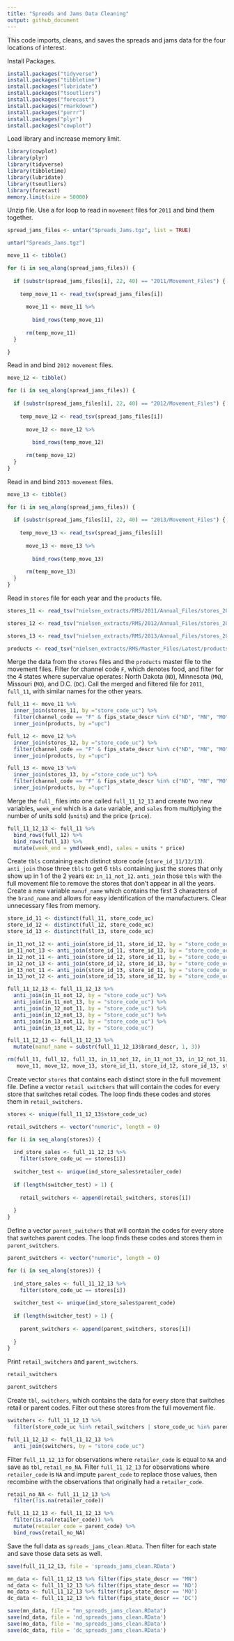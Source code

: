 ---
title: "Spreads and Jams Data Cleaning"
output: github_document
---

This code imports, cleans, and saves the spreads and jams data for the four locations of interest.

Install Packages.
```{r eval =FALSE, include=FALSE}
install.packages("tidyverse")
install.packages("tibbletime")
install.packages("lubridate")
install.packages("tsoutliers")
install.packages("forecast")
install.packages("rmarkdown")
install.packages("purrr")
install.packages("plyr")
install.packages("cowplot")
```

Load library and increase memory limit.
```{r results='hide'}
library(cowplot)
library(plyr)
library(tidyverse)
library(tibbletime)
library(lubridate)
library(tsoutliers)
library(forecast)
memory.limit(size = 50000)
```

Unzip file. Use a for loop to read in `movement` files for `2011` and bind them together.
```{r results='hide'}
spread_jams_files <- untar("Spreads_Jams.tgz", list = TRUE)

untar("Spreads_Jams.tgz")

move_11 <- tibble()

for (i in seq_along(spread_jams_files)) {
  
  if (substr(spread_jams_files[i], 22, 40) == "2011/Movement_Files") {
    
    temp_move_11 <- read_tsv(spread_jams_files[i])
    
      move_11 <- move_11 %>%
      
        bind_rows(temp_move_11)
      
      rm(temp_move_11)
  }

}
```

Read in and bind `2012 movement` files.
```{r results='hide'}
move_12 <- tibble()

for (i in seq_along(spread_jams_files)) {
  
  if (substr(spread_jams_files[i], 22, 40) == "2012/Movement_Files") {
    
    temp_move_12 <- read_tsv(spread_jams_files[i])
    
      move_12 <- move_12 %>%
      
        bind_rows(temp_move_12)
      
      rm(temp_move_12)
  }
}
```

Read in and bind `2013 movement` files.
```{r results='hide'}
move_13 <- tibble()

for (i in seq_along(spread_jams_files)) {
  
  if (substr(spread_jams_files[i], 22, 40) == "2013/Movement_Files") {
    
    temp_move_13 <- read_tsv(spread_jams_files[i])
    
      move_13 <- move_13 %>%
      
        bind_rows(temp_move_13)
      
      rm(temp_move_13)
  }
}
```

Read in `stores` file for each year and the `products` file.
```{r results='hide'}
stores_11 <- read_tsv("nielsen_extracts/RMS/2011/Annual_Files/stores_2011.tsv")

stores_12 <- read_tsv("nielsen_extracts/RMS/2012/Annual_Files/stores_2012.tsv")

stores_13 <- read_tsv("nielsen_extracts/RMS/2013/Annual_Files/stores_2013.tsv", guess_max = 20000)

products <- read_tsv("nielsen_extracts/RMS/Master_Files/Latest/products.tsv", quote = "")
```

Merge the data from the `stores` files and the `products` master file to the movement files. Filter for channel code
`F`, which denotes food, and filter for the 4 states where supervalue operates: North Dakota (`ND`), 
Minnesota (`MN`), Missouri (`MO`), and D.C. (`DC`). Call the merged and filtered file for `2011`, `full_11`, with 
similar names for the other years.
```{r}
full_11 <- move_11 %>%
  inner_join(stores_11, by ="store_code_uc") %>% 
  filter(channel_code == "F" & fips_state_descr %in% c("ND", "MN", "MO" ,"DC")) %>%
  inner_join(products, by ="upc")

full_12 <- move_12 %>%
  inner_join(stores_12, by ="store_code_uc") %>% 
  filter(channel_code == "F" & fips_state_descr %in% c("ND", "MN", "MO" ,"DC")) %>%
  inner_join(products, by ="upc")

full_13 <- move_13 %>%
  inner_join(stores_13, by ="store_code_uc") %>% 
  filter(channel_code == "F" & fips_state_descr %in% c("ND", "MN", "MO" ,"DC")) %>%
  inner_join(products, by ="upc")
```

Merge the `full_` files into one called `full_11_12_13` and create two new variables, `week_end` which is a `date`
variable, and `sales` from multiplying the number of units sold (`units`) and the price (`price`).
```{r}
full_11_12_13 <- full_11 %>%
  bind_rows(full_12) %>%
  bind_rows(full_13) %>%
  mutate(week_end = ymd(week_end), sales = units * price)
```

Create `tbls` containing each distinct store code (`store_id_11/12/13`). `anti_join` those three `tbls` to get 6 `tbls` containing just the stores that only show up in 1 of the 2 years ex: `in_11_not_12`. `anti_join` those `tbls` with the full movement file to remove the stores that don't appear in all the years. Create a new variable `manuf_name` which contains the first 3 characters of the `brand_name` and allows for easy identification of the
manufacturers. Clear unnecessary files from memory.
```{r}
store_id_11 <- distinct(full_11, store_code_uc)
store_id_12 <- distinct(full_12, store_code_uc)
store_id_13 <- distinct(full_13, store_code_uc)

in_11_not_12 <- anti_join(store_id_11, store_id_12, by = "store_code_uc")
in_11_not_13 <- anti_join(store_id_11, store_id_13, by = "store_code_uc")
in_12_not_11 <- anti_join(store_id_12, store_id_11, by = "store_code_uc")
in_12_not_13 <- anti_join(store_id_12, store_id_13, by = "store_code_uc")
in_13_not_11 <- anti_join(store_id_13, store_id_11, by = "store_code_uc")
in_13_not_12 <- anti_join(store_id_13, store_id_12, by = "store_code_uc")

full_11_12_13 <- full_11_12_13 %>%
  anti_join(in_11_not_12, by = "store_code_uc") %>%
  anti_join(in_11_not_13, by = "store_code_uc") %>%
  anti_join(in_12_not_11, by = "store_code_uc") %>%
  anti_join(in_12_not_13, by = "store_code_uc") %>%
  anti_join(in_13_not_11, by = "store_code_uc") %>%
  anti_join(in_13_not_12, by = "store_code_uc")

full_11_12_13 <- full_11_12_13 %>%
  mutate(manuf_name = substr(full_11_12_13$brand_descr, 1, 3))

rm(full_11, full_12, full_13, in_11_not_12, in_11_not_13, in_12_not_11, in_12_not_13, in_13_not_11, in_13_not_12,
   move_11, move_12, move_13, store_id_11, store_id_12, store_id_13, stores_11, stores_12, stores_13, products)
```

Create vector `stores` that contains each distinct store in the full movement file. Define a vector 
`retail_switchers` that will contain the codes for every store that switches retail codes. The loop finds these codes
and stores them in `retail_switchers.`
```{r}
stores <- unique(full_11_12_13$store_code_uc)

retail_switchers <- vector("numeric", length = 0)

for (i in seq_along(stores)) {
  
  ind_store_sales <- full_11_12_13 %>%
    filter(store_code_uc == stores[i])
  
  switcher_test <- unique(ind_store_sales$retailer_code)
  
  if (length(switcher_test) > 1) {
    
    retail_switchers <- append(retail_switchers, stores[i])
    
  }
}
```

Define a vector `parent_switchers` that will contain the codes for every store that switches parent codes. The loop
finds these codes and stores them in `parent_switchers`.
```{r}
parent_switchers <- vector("numeric", length = 0)

for (i in seq_along(stores)) {
  
  ind_store_sales <- full_11_12_13 %>%
    filter(store_code_uc == stores[i])
  
  switcher_test <- unique(ind_store_sales$parent_code)
  
  if (length(switcher_test) > 1) {
    
    parent_switchers <- append(parent_switchers, stores[i])
    
  }
}
```

Print `retail_switchers` and `parent_switchers`.
```{r}
retail_switchers

parent_switchers
```

Create `tbl`, `switchers`, which contains the data for every store that switches retail or parent codes. Filter out
these stores from the full movement file.
```{r}
switchers <- full_11_12_13 %>%
  filter(store_code_uc %in% retail_switchers | store_code_uc %in% parent_switchers)

full_11_12_13 <- full_11_12_13 %>%
  anti_join(switchers, by = "store_code_uc")
```

Filter `full_11_12_13` for observations where `retailer_code` is equal to `NA` and save as `tbl`, `retail_no_NA`. 
Filter `full_11_12_13` for observations where `retailer_code` is `NA` and impute `parent_code` to replace those
values, then recombine with the observations that originally had a `retailer_code`.
```{r}
retail_no_NA <- full_11_12_13 %>%
  filter(!is.na(retailer_code))

full_11_12_13 <- full_11_12_13 %>%
  filter(is.na(retailer_code)) %>%
  mutate(retailer_code = parent_code) %>%
  bind_rows(retail_no_NA)
```

Save the full data as `spreads_jams_clean.RData`. Then filter for each state and save those data sets as well. 
```{r}
save(full_11_12_13, file = 'spreads_jams_clean.RData')

mn_data <- full_11_12_13 %>% filter(fips_state_descr == "MN")
nd_data <- full_11_12_13 %>% filter(fips_state_descr == 'ND')
mo_data <- full_11_12_13 %>% filter(fips_state_descr == 'MO')
dc_data <- full_11_12_13 %>% filter(fips_state_descr == 'DC')

save(mn_data, file = "mn_spreads_jams_clean.RData")
save(nd_data, file = 'nd_spreads_jams_clean.RData')
save(mo_data, file = 'mo_spreads_jams_clean.RData')
save(dc_data, file = 'dc_spreads_jams_clean.RData')
```
